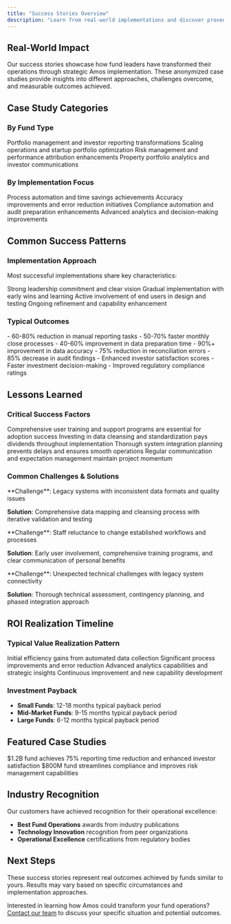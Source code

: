 ```yaml
---
title: "Success Stories Overview"
description: "Learn from real-world implementations and discover proven approaches to Amos deployment"
---
```


## Real-World Impact

Our success stories showcase how fund leaders have transformed their operations through strategic Amos implementation. These anonymized case studies provide insights into different approaches, challenges overcome, and measurable outcomes achieved.

## Case Study Categories

### By Fund Type
<CardGroup cols={2}>
  <Card title="Private Equity" icon="building">
    Portfolio management and investor reporting transformations
  </Card>
  <Card title="Venture Capital" icon="rocket">
    Scaling operations and startup portfolio optimization
  </Card>
  <Card title="Hedge Funds" icon="chart-candlestick">
    Risk management and performance attribution enhancements
  </Card>
  <Card title="Real Estate" icon="home">
    Property portfolio analytics and investor communications
  </Card>
</CardGroup>

### By Implementation Focus
<CardGroup cols={2}>
  <Card title="Operational Efficiency" icon="clock">
    Process automation and time savings achievements
  </Card>
  <Card title="Data Quality" icon="check-circle">
    Accuracy improvements and error reduction initiatives
  </Card>
  <Card title="Regulatory Compliance" icon="clipboard-check">
    Compliance automation and audit preparation enhancements
  </Card>
  <Card title="Strategic Analytics" icon="chart-line">
    Advanced analytics and decision-making improvements
  </Card>
</CardGroup>

## Common Success Patterns

### Implementation Approach
Most successful implementations share key characteristics:

<Steps>
  <Step title="Executive Sponsorship">
    Strong leadership commitment and clear vision
  </Step>
  <Step title="Phased Rollout">
    Gradual implementation with early wins and learning
  </Step>
  <Step title="User Engagement">
    Active involvement of end users in design and testing
  </Step>
  <Step title="Continuous Optimization">
    Ongoing refinement and capability enhancement
  </Step>
</Steps>

### Typical Outcomes
<Tabs>
  <Tab title="Efficiency Gains">
    - 60-80% reduction in manual reporting tasks
    - 50-70% faster monthly close processes
    - 40-60% improvement in data preparation time
  </Tab>
  <Tab title="Quality Improvements">
    - 90%+ improvement in data accuracy
    - 75% reduction in reconciliation errors
    - 85% decrease in audit findings
  </Tab>
  <Tab title="Strategic Benefits">
    - Enhanced investor satisfaction scores
    - Faster investment decision-making
    - Improved regulatory compliance ratings
  </Tab>
</Tabs>

## Lessons Learned

### Critical Success Factors
<CardGroup cols={2}>
  <Card title="Change Management" icon="users">
    Comprehensive user training and support programs are essential for adoption success
  </Card>
  <Card title="Data Quality" icon="database">
    Investing in data cleansing and standardization pays dividends throughout implementation
  </Card>
  <Card title="Integration Planning" icon="link">
    Thorough system integration planning prevents delays and ensures smooth operations
  </Card>
  <Card title="Stakeholder Alignment" icon="handshake">
    Regular communication and expectation management maintain project momentum
  </Card>
</CardGroup>

### Common Challenges & Solutions
<Accordion title="Data Migration Complexity">
**Challenge**: Legacy systems with inconsistent data formats and quality issues

**Solution**: Comprehensive data mapping and cleansing process with iterative validation and testing
</Accordion>

<Accordion title="User Adoption Resistance">
**Challenge**: Staff reluctance to change established workflows and processes

**Solution**: Early user involvement, comprehensive training programs, and clear communication of personal benefits
</Accordion>

<Accordion title="Integration Technical Issues">
**Challenge**: Unexpected technical challenges with legacy system connectivity

**Solution**: Thorough technical assessment, contingency planning, and phased integration approach
</Accordion>

## ROI Realization Timeline

### Typical Value Realization Pattern
<Steps>
  <Step title="Months 1-3: Foundation">
    Initial efficiency gains from automated data collection
  </Step>
  <Step title="Months 4-6: Acceleration">
    Significant process improvements and error reduction
  </Step>
  <Step title="Months 7-12: Optimization">
    Advanced analytics capabilities and strategic insights
  </Step>
  <Step title="Year 2+: Innovation">
    Continuous improvement and new capability development
  </Step>
</Steps>

### Investment Payback
- **Small Funds**: 12-18 months typical payback period
- **Mid-Market Funds**: 9-15 months typical payback period  
- **Large Funds**: 6-12 months typical payback period

## Featured Case Studies

<CardGroup cols={2}>
  <Card title="Mid-Market PE Fund" icon="arrow-right" href="/fund-leaders/success-stories/case-study-1">
    $1.2B fund achieves 75% reporting time reduction and enhanced investor satisfaction
  </Card>
  <Card title="Multi-Strategy Hedge Fund" icon="arrow-right" href="/fund-leaders/success-stories/case-study-2">
    $800M fund streamlines compliance and improves risk management capabilities
  </Card>
</CardGroup>

## Industry Recognition

Our customers have achieved recognition for their operational excellence:
- **Best Fund Operations** awards from industry publications
- **Technology Innovation** recognition from peer organizations
- **Operational Excellence** certifications from regulatory bodies

## Next Steps

<Note>
These success stories represent real outcomes achieved by funds similar to yours. Results may vary based on specific circumstances and implementation approaches.
</Note>

Interested in learning how Amos could transform your fund operations? [Contact our team](/fund-leaders/implementation/getting-started) to discuss your specific situation and potential outcomes.